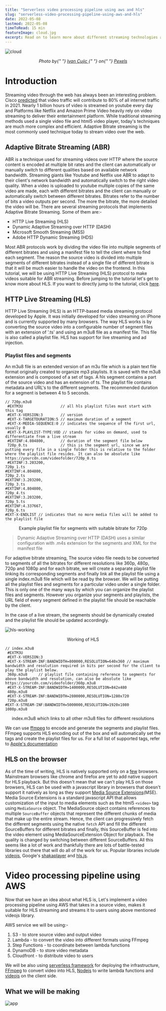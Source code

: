 ```yaml
---
title: "Serverless video processing pipeline using aws and hls"
slug: "serverless-video-processing-pipeline-using-aws-and-hls"
date: 2022-05-08
lastmod: 2022-05-08
timeToRead: 15 min
featureImage: cloud.jpg
excerpt: Read on to learn more about different streaming technologies and make a serverless video processing pipeline using aws and hls 🥳.
---
```



![cloud](cloud.jpg)

<center>
  <i>
    Photo by{" "}
    <a
      href="https://www.pexels.com/@ivan-cujic-20495/"
      target="_blank"
      rel="noreferrer"
    >
      Ivan Cujic
    </a>{" "}
    on{" "}
    <a
      href="https://www.pexels.com/photo/cloud-in-sky-and-building-109479/"
      target="_blank"
      rel="noreferrer"
    >
      Pexels
    </a>
  </i>
</center>

# Introduction

Streaming video through the web has always been an interesting problem.   Cisco [predicted](https://www.cisco.com/c/dam/m/en_us/solutions/service-provider/vni-forecast-highlights/pdf/Global_2021_Forecast_Highlights.pdf) that video traffic will contribute to 80% of all internet traffic in 2021. Nearly 1 billion hours of video is streamed on youtube every day and  Platforms like Netflix and Amazon Prime Video heavily rely on video streaming to deliver their entertainment platform. While traditional streaming methods used a single video file and html5 video player, today's techniques are much more complex and efficient. Adaptive Bitrate streaming is the most commonly used technique today to stream video over the web. 


## Adaptive Bitrate Streaming (ABR)

ABR is a technique used for streaming videos over HTTP where the source content is encoded at multiple bit rates and the client can automatically or manually switch to different qualities based on available network bandwidth. Streaming giants like Youtube and Netflix use ABR to adapt to their client's network bandwidth and automatically switch to the right video quality. When a video is uploaded to youtube multiple copies of the same video are made, each with different bitrates and the client can manually or automatically switch between different bitrates. Bitrates refer to the number of bits a video outputs per second. The more the bitrate, the more detailed the video will be. There are several streaming protocols that implements Adaptive Bitrate Streaming. Some of them are:-

- HTTP Live Streaming (HLS)
- Dynamic Adaptive Streaming over HTTP (DASH)
- Microsoft Smooth Streaming (MSS)
- Adobe HTTP Dynamic Streaming (HDS)

Most ABR protocols work by dividing the video file into multiple segments of different bitrates and using a manifest file to tell the client where to find each segment. The reason the source video is divided into multiple segments of different bitrates instead of a single file of different bitrate is that it will be much easier to handle the video on the frontend. In this tutorial, we will be using HTTP Live Streaming (HLS) protocol to make videos suitable for ABR streaming. Before jumping to the tutorial let's get to know more about HLS. If you want to directly jump to the tutorial, click [here](#tutorial).

## HTTP Live Streaming (HLS)

HTTP Live Streaming (HLS) is an HTTP-based media streaming protocol developed by Apple. It was initially developed for video streaming on iPhone and is currently supported by many browsers. The way HLS works is by converting the source video into a configurable number of segment files with an extension of '.ts' and using an m3u8 file as a manifest file. This file is also called a playlist file. HLS has support for live streaming and ad injection.


### Playlist files and segments
An m3u8 file is an extended version of an m3u file which is a plain text file format originally created to organize mp3 playlists. It is saved with the m3u8 extension and is composed of a set of tags. A hls segment contains a part of the source video and has an extension of ts. The playlist file contains metadata and URL's to the different segments. The recommended duration for a segment is between 4 to 5 seconds.

```
// 720p.m3u8
 #EXTM3U                 // all hls playlist files must start with this tag
 #EXT-X-VERSION:3        // version
 #EXT-X-TARGETDURATION:5 // maximum duration of a segment
 #EXT-X-MEDIA-SEQUENCE:0 // indicates the sequence of the first url, usually 0
 #EXT-X-PLAYLIST-TYPE:VOD // stands for video on demand, used to differentiate from a live stream
 #EXTINF:4.804800,       // duration of the segment file below
 720p_0.ts               // this is the segment url, since we are putting every file in a single folder this is relative to the folder where the playlist file resides. It can also be absolute like https://yourcdn.com/videofolder/720p_0.ts
 #EXTINF:3.203200,
720p_1.ts
#EXTINF:4.804800,
720p_2.ts
#EXTINF:3.203200,
720p_3.ts
#EXTINF:4.804800,
720p_4.ts
#EXTINF:3.203200,
720p_5.ts
#EXTINF:4.337667,
720p_6.ts
#EXT-X-ENDLIST // indicates that no more media files will be added to the playlist file
```

<center>
    Example playlist file for segments with suitable bitrate for 720p
</center>

> Dynamic Adaptive Streaming over HTTP (DASH) uses a similar configuration with .m4s extension for the segments and XML for the manifest file

For adaptive bitrate streaming, The source video file needs to be converted to segments of all the bitrates for different resolutions like 360p, 480p, 720p and 1080p and for each bitrate, we will create a separate playlist file linking its corresponding segments and finally link all the playlist file using a single index.m3u8 file which will be read by the browser. We will be putting all the playlist files and segments for a particular video under a single folder. This is only one of the many ways by which you can organize the playlist files and segments. However you organize your segments and playlists, the URL field of every segment defined in the playlist file should be reachable by the client.

In the case of a live stream, the segments should be dynamically created and the playlist file should be updated accordingly.

![hls-working](hls-working.png)

<center>
    Working of HLS
</center>


```
// index.m3u8
 #EXTM3U
 #EXT-X-VERSION:3
 #EXT-X-STREAM-INF:BANDWIDTH=800000,RESOLUTION=640x360 // maximum bandwidth and resolution required in bits per second for the client to play the playlist below. 
 360p.m3u8     // playlist file containing reference to segments for above bandwidth and resolution, can also be absolute like https://yourcdn.com/videofolder/360p.m3u8
 #EXT-X-STREAM-INF:BANDWIDTH=1400000,RESOLUTION=842x480
 480p.m3u8
 #EXT-X-STREAM-INF:BANDWIDTH=2800000,RESOLUTION=1280x720
 720p.m3u8
#EXT-X-STREAM-INF:BANDWIDTH=5000000,RESOLUTION=1920x1080
1080p.m3u8
```

<center>
    index.m3u8 which links to all other m3u8 files for different resolutions
</center>


We can use [ffmpeg](https://ffmpeg.org/) to encode and generate the segments and playlist files. FFmpeg supports HLS encoding out of the box and will automatically set the tags and create the playlist files for us. For a full list of supported tags, refer to [Apple's documentation](https://developer.apple.com/documentation/http_live_streaming/example_playlists_for_http_live_streaming/video_on_demand_playlist_construction) 

## HLS on the browser

As of the time of writing, HLS is natively supported only on a [few](https://caniuse.com/?search=hls) browsers. Mainstream browsers like chrome and firefox are yet to add native support for HLS playback. But this doesn't mean that we can't play HLS on those browsers, HLS can be used with a javascript library in browsers that doesn't support it natively as long as they support [Media Source Extensions](https://developer.mozilla.org/en-US/docs/Web/API/Media_Source_Extensions_API)(MSE). Media Source Extensions is a standard javascript API that allows customization of the input to media elements such as the html5 `<video>` tag using `MediaSource` object. The MediaSource object contains references to multiple `SourceBuffer` objects that represent the different chunks of media that make up the entire stream. Hence, the client can progressively fetch the different segments using the native `fetch` API and fill the different SourceBuffers for different bitrates and finally, this SourceBuffer is fed into the video element using MediaSourceExtension Object for playback. The quality is changed by switching between different SourceBuffers. All this seems like a lot of work and thankfully there are lots of battle-tested libraries out there that will do all of the work for us. Popular libraries include [videojs](https://videojs.com/), Google's [shakaplayer](https://github.com/shaka-project/shaka-player) and [hls.js](https://github.com/video-dev/hls.js/).

<h1 id="tutorial">Video processing pipeline using AWS</h1>

Now that we have an idea about what HLS is, Let's implement a video processing pipeline using AWS that takes in a source video, makes it suitable for HLS streaming and streams it to users using above mentioned videojs library.

AWS service we will be using:-

1. S3 - to store source video and output video
2. Lambda - to convert the video into different formats using FFmpeg
3. Step Functions - to coordinate between lambda functions
4. DynamoDB - to store video metadata
5. Cloudfront - to distribute video to users

We will be also using [serverless framework](https://www.serverless.com/) for deploying the infrastructure, [FFmpeg](https://ffmpeg.org/) to convert video into HLS, [Nodejs](https://nodejs.org/en/) to write lambda functions and [videojs](https://videojs.com/) on the client side.

## What we will be making

<img
  src="./app.gif"
  class="animated-gif"
  alt="app"
/>


